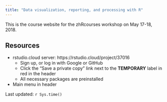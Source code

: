 ```yaml
---
title: "Data visualization, reporting, and processing with R"
---
```


This is the course website for the zhRcourses workshop on May 17-18, 2018.

## Resources

- rstudio.cloud server: https://rstudio.cloud/project/37016
    - Sign up, or log in with Google or GitHub
    - Click the "Save a private copy" link next to the **TEMPORARY** label in red in the header
    - All necessary packages are preinstalled

- Main menu in header




Last updated: `r Sys.time()`
